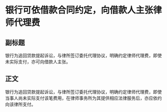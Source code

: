 # 银行可依借款合同约定，向借款人主张律师代理费
## 副标题
银行为追回贷款提起诉讼，与律所签订委托代理协议，明确约定律师代理费，即使未实际支付，亦可向借款人主张。
## 正文
银行为追回贷款提起诉讼，与律所签订委托代理协议，明确约定律师代理费，即使当事人尚未实际支付该笔费用，在律师事务所为其提供相应法律服务后，亦应依约向该律所支付。